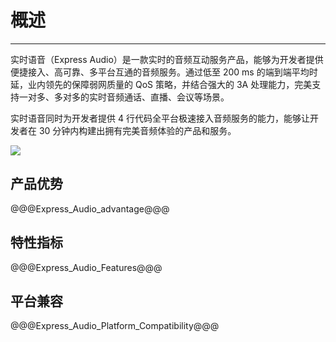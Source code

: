 # 概述
---
实时语音（Express Audio）是一款实时的音频互动服务产品，能够为开发者提供便捷接入、高可靠、多平台互通的音频服务。通过低至 200 ms 的端到端平均时延，业内领先的保障弱网质量的 QoS 策略，并结合强大的 3A 处理能力，完美支持一对多、多对多的实时音频通话、直播、会议等场景。

实时语音同时为开发者提供 4 行代码全平台极速接入音频服务的能力，能够让开发者在 30 分钟内构建出拥有完美音频体验的产品和服务。

![](/Pics/Common/audiocall.png)

## 产品优势

@@@Express_Audio_advantage@@@

## 特性指标

@@@Express_Audio_Features@@@

## 平台兼容

@@@Express_Audio_Platform_Compatibility@@@
